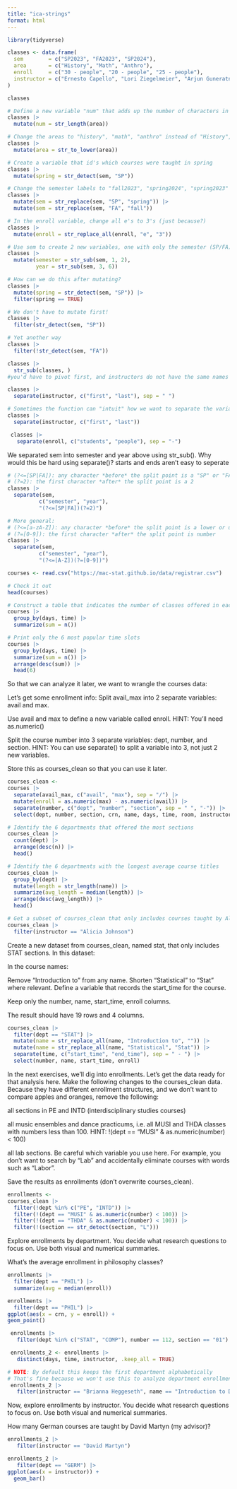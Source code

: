 ```yaml
---
title: "ica-strings"
format: html
---
```


```r
library(tidyverse)

classes <- data.frame(
  sem        = c("SP2023", "FA2023", "SP2024"),
  area       = c("History", "Math", "Anthro"),
  enroll     = c("30 - people", "20 - people", "25 - people"),
  instructor = c("Ernesto Capello", "Lori Ziegelmeier", "Arjun Guneratne")
)

classes
```
```r
# Define a new variable "num" that adds up the number of characters in the area label
classes |>
  mutate(num = str_length(area))

# Change the areas to "history", "math", "anthro" instead of "History", "Math", "Anthro"
classes |> 
  mutate(area = str_to_lower(area))

# Create a variable that id's which courses were taught in spring
classes |> 
  mutate(spring = str_detect(sem, "SP"))

# Change the semester labels to "fall2023", "spring2024", "spring2023"
classes |> 
  mutate(sem = str_replace(sem, "SP", "spring")) |> 
  mutate(sem = str_replace(sem, "FA", "fall"))

# In the enroll variable, change all e's to 3's (just because?)
classes |> 
  mutate(enroll = str_replace_all(enroll, "e", "3"))

# Use sem to create 2 new variables, one with only the semester (SP/FA) and 1 with the year
classes |> 
  mutate(semester = str_sub(sem, 1, 2),
         year = str_sub(sem, 3, 6))
```
```r
# How can we do this after mutating?
classes |> 
  mutate(spring = str_detect(sem, "SP")) |>
  filter(spring == TRUE)
```
```r
# We don't have to mutate first!
classes |> 
  filter(str_detect(sem, "SP"))
```
```r
# Yet another way
classes |> 
  filter(!str_detect(sem, "FA"))
```
```r
classes |>
  str_sub(classes, )
#you'd have to pivot first, and instructors do not have the same names
```

```r
classes |> 
  separate(instructor, c("first", "last"), sep = " ")
```

```r
# Sometimes the function can "intuit" how we want to separate the variable
classes |> 
  separate(instructor, c("first", "last"))
```

```r
 classes |> 
   separate(enroll, c("students", "people"), sep = "-")
```
We separated sem into semester and year above using str_sub(). Why would this be hard using separate()? starts and ends aren't easy to seperate

```r
# (?<=[SP|FA]): any character *before* the split point is a "SP" or "FA"
# (?=2): the first character *after* the split point is a 2
classes |> 
  separate(sem, 
          c("semester", "year"),
          "(?<=[SP|FA])(?=2)")
```

```r
# More general:
# (?<=[a-zA-Z]): any character *before* the split point is a lower or upper case letter
# (?=[0-9]): the first character *after* the split point is number
classes |> 
  separate(sem, 
          c("semester", "year"),
          "(?<=[A-Z])(?=[0-9])")
```

```r
courses <- read.csv("https://mac-stat.github.io/data/registrar.csv")

# Check it out
head(courses)
```

```r
# Construct a table that indicates the number of classes offered in each day/time slot
courses |>
  group_by(days, time) |>
  summarize(sum = n())

# Print only the 6 most popular time slots
courses |>
  group_by(days, time) |>
  summarize(sum = n()) |>
  arrange(desc(sum)) |>
  head(6)


```
So that we can analyze it later, we want to wrangle the courses data:

Let’s get some enrollment info:
Split avail_max into 2 separate variables: avail and max.

Use avail and max to define a new variable called enroll. HINT: You’ll need as.numeric()

Split the course number into 3 separate variables: dept, number, and section. HINT: You can use separate() to split a variable into 3, not just 2 new variables.

Store this as courses_clean so that you can use it later.

```r
courses_clean <-
courses |>
  separate(avail_max, c("avail", "max"), sep = "/") |>
  mutate(enroll = as.numeric(max) - as.numeric(avail)) |>
  separate(number, c("dept", "number", "section", sep = " ", "-")) |>
  select(dept, number, section, crn, name, days, time, room, instructor, avail, max, enroll)
```
```r
# Identify the 6 departments that offered the most sections
courses_clean |>
  count(dept) |>
  arrange(desc(n)) |>
  head()

# Identify the 6 departments with the longest average course titles
courses_clean |>
  group_by(dept) |>
  mutate(length = str_length(name)) |>
  summarize(avg_length = median(length)) |>
  arrange(desc(avg_length)) |>
  head()

```
```r
# Get a subset of courses_clean that only includes courses taught by Alicia Johnson.
courses_clean |>
  filter(instructor == "Alicia Johnson")
```
Create a new dataset from courses_clean, named stat, that only includes STAT sections. In this dataset:

In the course names:

Remove “Introduction to” from any name.
Shorten “Statistical” to “Stat” where relevant.
Define a variable that records the start_time for the course.

Keep only the number, name, start_time, enroll columns.

The result should have 19 rows and 4 columns.

```r
courses_clean |>
  filter(dept == "STAT") |>
  mutate(name = str_replace_all(name, "Introduction to", "")) |>
  mutate(name = str_replace_all(name, "Statistical", "Stat")) |>
  separate(time, c("start_time", "end_time"), sep = " - ") |>
  select(number, name, start_time, enroll)

```
In the next exercises, we’ll dig into enrollments. Let’s get the data ready for that analysis here. Make the following changes to the courses_clean data. Because they have different enrollment structures, and we don’t want to compare apples and oranges, remove the following:

all sections in PE and INTD (interdisciplinary studies courses)

all music ensembles and dance practicums, i.e. all MUSI and THDA classes with numbers less than 100. HINT: !(dept == "MUSI" & as.numeric(number) < 100)

all lab sections. Be careful which variable you use here. For example, you don’t want to search by “Lab” and accidentally eliminate courses with words such as “Labor”.

Save the results as enrollments (don’t overwrite courses_clean).
```r
enrollments <-
courses_clean |>
  filter(!dept %in% c("PE", "INTD")) |>
  filter(!(dept == "MUSI" & as.numeric(number) < 100)) |>
  filter(!(dept == "THDA" & as.numeric(number) < 100)) |>
  filter(!(section == str_detect(section, "L")))
```


Explore enrollments by department. You decide what research questions to focus on. Use both visual and numerical summaries.

What's the average enrollment in philosophy classes?

```r
enrollments |>
  filter(dept == "PHIL") |>
  summarize(avg = median(enroll))

enrollments |>
  filter(dept == "PHIL") |>
ggplot(aes(x = crn, y = enroll)) +
geom_point()
```
```r
 enrollments |>
   filter(dept %in% c("STAT", "COMP"), number == 112, section == "01")
```
```r
 enrollments_2 <- enrollments |> 
   distinct(days, time, instructor, .keep_all = TRUE)

# NOTE: By default this keeps the first department alphabetically
# That's fine because we won't use this to analyze department enrollments!
 enrollments_2 |> 
   filter(instructor == "Brianna Heggeseth", name == "Introduction to Data Science")
```
Now, explore enrollments by instructor. You decide what research questions to focus on. Use both visual and numerical summaries.

How many German courses are taught by David Martyn (my advisor)?

```r
enrollments_2 |> 
   filter(instructor == "David Martyn")

enrollments_2 |> 
   filter(dept == "GERM") |>
ggplot(aes(x = instructor)) +
  geom_bar()
```

